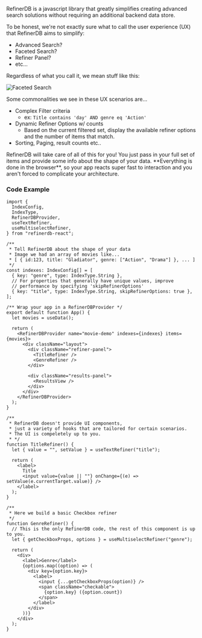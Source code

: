 RefinerDB is a javascript library that greatly simplifies creating advanced search solutions without requiring an additional backend data store.

To be honest, we're not exactly sure what to call the user experience (UX) that RefinerDB aims to simplify:

- Advanced Search?
- Faceted Search?
- Refiner Panel?
- etc...

Regardless of what you call it, we mean stuff like this:

![Faceted Search](/images/refiner-examples.png)

Some commonalities we see in these UX scenarios are...

- Complex Filter criteria
  - ex: `Title contains 'day' AND genre eq 'Action'`
- Dynamic Refiner Options w/ counts
  - Based on the current filtered set, display the available refiner options and the number of items that match.
- Sorting, Paging, result counts etc..

<p>
  <span className="font-bold text-primary text-lg">
    RefinerDB will take care of all of this for you!
  </span>
  <span>
    You just pass in your full set of items and provide some info about the shape of your
    data. **Everything is done in the browser**, so your app reacts super fast to
    interaction and you aren't forced to complicate your architecture.
  </span>
</p>

<h3 id="code-example">Code Example</h3>

```tsx
import {
  IndexConfig,
  IndexType,
  RefinerDBProvider,
  useTextRefiner,
  useMultiselectRefiner,
} from "refinerdb-react";

/**
 * Tell RefinerDB about the shape of your data
 * Image we had an array of movies like...
 * [ { id:123, title: "Gladiator", genre: ["Action", "Drama"] }, ... ]
 */
const indexes: IndexConfig[] = [
  { key: "genre", type: IndexType.String },
  // For properties that generally have unique values, improve
  // performance by specifying 'skipRefinerOptions'
  { key: "title", type: IndexType.String, skipRefinerOptions: true },
];

/** Wrap your app in a RefinerDBProvider */
export default function App() {
  let movies = useData();

  return (
    <RefinerDBProvider name="movie-demo" indexes={indexes} items={movies}>
      <div className="layout">
        <div className="refiner-panel">
          <TitleRefiner />
          <GenreRefiner />
        </div>

        <div className="results-panel">
          <ResultsView />
        </div>
      </div>
    </RefinerDBProvider>
  );
}

/**
 * RefinerDB doesn't provide UI components,
 * just a variety of hooks that are tailored for certain scenarios.
 * The UI is compeletely up to you.
 * */
function TitleRefiner() {
  let { value = "", setValue } = useTextRefiner("title");

  return (
    <label>
      Title
      <input value={value || ""} onChange={(e) => setValue(e.currentTarget.value)} />
    </label>
  );
}

/**
 * Here we build a basic Checkbox refiner
 */
function GenreRefiner() {
  // This is the only RefinerDB code, the rest of this component is up to you.
  let { getCheckboxProps, options } = useMultiselectRefiner("genre");

  return (
    <div>
      <label>Genre</label>
      {options.map((option) => (
        <div key={option.key}>
          <label>
            <input {...getCheckboxProps(option)} />
            <span className="checkable">
              {option.key} ({option.count})
            </span>
          </label>
        </div>
      ))}
    </div>
  );
}
```
